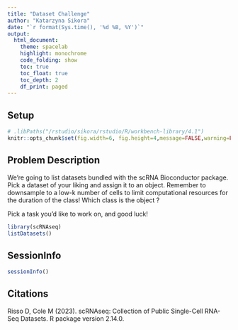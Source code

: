 ```yaml
---
title: "Dataset Challenge"
author: "Katarzyna Sikora"
date: "`r format(Sys.time(), '%d %B, %Y')`"
output:
  html_document:
    theme: spacelab
    highlight: monochrome
    code_folding: show
    toc: true
    toc_float: true
    toc_depth: 2
    df_print: paged
---
```


## Setup

```r
# .libPaths("/rstudio/sikora/rstudio/R/workbench-library/4.1")
knitr::opts_chunk$set(fig.width=6, fig.height=4,message=FALSE,warning=FALSE,tidy=TRUE, tidy.opts=list(width.cutoff=70)) 
```

## Problem Description

We're going to list datasets bundled with the scRNA Bioconductor package. Pick a dataset of your liking and assign it to an object.
Remember to downsample to a low-k number of cells to limit computational resources for the duration of the class!
Which class is the object ?

Pick a task you'd like to work on, and good luck!


```r
library(scRNAseq)
listDatasets()
```

## SessionInfo

```r
sessionInfo()
```

## Citations

Risso D, Cole M (2023). scRNAseq: Collection of Public Single-Cell RNA-Seq Datasets. R package version 2.14.0. 

